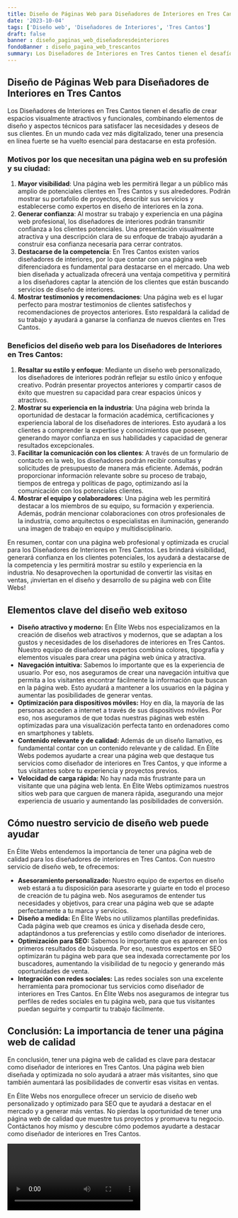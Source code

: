 ```yaml
---
title: Diseño de Páginas Web para Diseñadores de Interiores en Tres Cantos
date: '2023-10-04'
tags: ['Diseño web', 'Diseñadores de Interiores', 'Tres Cantos']
draft: false
banner : diseño_paginas_web_diseñadoresdeinteriores
fondoBanner : diseño_pagina_web_trescantos
summary: Los Diseñadores de Interiores en Tres Cantos tienen el desafío de crear espacios visualmente atractivos y funcionales, combinando elementos de diseño y aspectos técnicos para satisfacer las necesidades y deseos de sus clientes. En un mundo cada vez más digitalizado, tener una presencia en línea fuerte se ha vuelto esencial para destacarse en esta profesión.
---
```


## Diseño de Páginas Web para Diseñadores de Interiores en Tres Cantos

Los Diseñadores de Interiores en Tres Cantos tienen el desafío de crear espacios visualmente atractivos y funcionales, combinando elementos de diseño y aspectos técnicos para satisfacer las necesidades y deseos de sus clientes. En un mundo cada vez más digitalizado, tener una presencia en línea fuerte se ha vuelto esencial para destacarse en esta profesión.

### Motivos por los que necesitan una página web en su profesión y su ciudad:

1. **Mayor visibilidad**: Una página web les permitirá llegar a un público más amplio de potenciales clientes en Tres Cantos y sus alrededores. Podrán mostrar su portafolio de proyectos, describir sus servicios y establecerse como expertos en diseño de interiores en la zona.
2. **Generar confianza**: Al mostrar su trabajo y experiencia en una página web profesional, los diseñadores de interiores podrán transmitir confianza a los clientes potenciales. Una presentación visualmente atractiva y una descripción clara de su enfoque de trabajo ayudarán a construir esa confianza necesaria para cerrar contratos.
3. **Destacarse de la competencia**: En Tres Cantos existen varios diseñadores de interiores, por lo que contar con una página web diferenciadora es fundamental para destacarse en el mercado. Una web bien diseñada y actualizada ofrecerá una ventaja competitiva y permitirá a los diseñadores captar la atención de los clientes que están buscando servicios de diseño de interiores.
4. **Mostrar testimonios y recomendaciones**: Una página web es el lugar perfecto para mostrar testimonios de clientes satisfechos y recomendaciones de proyectos anteriores. Esto respaldará la calidad de su trabajo y ayudará a ganarse la confianza de nuevos clientes en Tres Cantos.

### Beneficios del diseño web para los Diseñadores de Interiores en Tres Cantos:

1. **Resaltar su estilo y enfoque**: Mediante un diseño web personalizado, los diseñadores de interiores podrán reflejar su estilo único y enfoque creativo. Podrán presentar proyectos anteriores y compartir casos de éxito que muestren su capacidad para crear espacios únicos y atractivos.
2. **Mostrar su experiencia en la industria**: Una página web brinda la oportunidad de destacar la formación académica, certificaciones y experiencia laboral de los diseñadores de interiores. Esto ayudará a los clientes a comprender la expertise y conocimientos que poseen, generando mayor confianza en sus habilidades y capacidad de generar resultados excepcionales.
3. **Facilitar la comunicación con los clientes**: A través de un formulario de contacto en la web, los diseñadores podrán recibir consultas y solicitudes de presupuesto de manera más eficiente. Además, podrán proporcionar información relevante sobre su proceso de trabajo, tiempos de entrega y políticas de pago, optimizando así la comunicación con los potenciales clientes.
4. **Mostrar el equipo y colaboradores**: Una página web les permitirá destacar a los miembros de su equipo, su formación y experiencia. Además, podrán mencionar colaboraciones con otros profesionales de la industria, como arquitectos o especialistas en iluminación, generando una imagen de trabajo en equipo y multidisciplinario.

En resumen, contar con una página web profesional y optimizada es crucial para los Diseñadores de Interiores en Tres Cantos. Les brindará visibilidad, generará confianza en los clientes potenciales, los ayudará a destacarse de la competencia y les permitirá mostrar su estilo y experiencia en la industria. No desaprovechen la oportunidad de convertir las visitas en ventas, ¡inviertan en el diseño y desarrollo de su página web con Élite Webs!

<GifSeo />

<Cta />

## Elementos clave del diseño web exitoso

- **Diseño atractivo y moderno:** En Élite Webs nos especializamos en la creación de diseños web atractivos y modernos, que se adaptan a los gustos y necesidades de los diseñadores de interiores en Tres Cantos. Nuestro equipo de diseñadores expertos combina colores, tipografía y elementos visuales para crear una página web única y atractiva.
- **Navegación intuitiva:** Sabemos lo importante que es la experiencia de usuario. Por eso, nos aseguramos de crear una navegación intuitiva que permita a los visitantes encontrar fácilmente la información que buscan en la página web. Esto ayudará a mantener a los usuarios en la página y aumentar las posibilidades de generar ventas.
- **Optimización para dispositivos móviles:** Hoy en día, la mayoría de las personas acceden a internet a través de sus dispositivos móviles. Por eso, nos aseguramos de que todas nuestras páginas web estén optimizadas para una visualización perfecta tanto en ordenadores como en smartphones y tablets.
- **Contenido relevante y de calidad:** Además de un diseño llamativo, es fundamental contar con un contenido relevante y de calidad. En Élite Webs podemos ayudarte a crear una página web que destaque tus servicios como diseñador de interiores en Tres Cantos, y que informe a tus visitantes sobre tu experiencia y proyectos previos.
- **Velocidad de carga rápida:** No hay nada más frustrante para un visitante que una página web lenta. En Élite Webs optimizamos nuestros sitios web para que carguen de manera rápida, asegurando una mejor experiencia de usuario y aumentando las posibilidades de conversión.

## Cómo nuestro servicio de diseño web puede ayudar

En Élite Webs entendemos la importancia de tener una página web de calidad para los diseñadores de interiores en Tres Cantos. Con nuestro servicio de diseño web, te ofrecemos:

- **Asesoramiento personalizado:** Nuestro equipo de expertos en diseño web estará a tu disposición para asesorarte y guiarte en todo el proceso de creación de tu página web. Nos aseguramos de entender tus necesidades y objetivos, para crear una página web que se adapte perfectamente a tu marca y servicios.
- **Diseño a medida:** En Élite Webs no utilizamos plantillas predefinidas. Cada página web que creamos es única y diseñada desde cero, adaptándonos a tus preferencias y estilo como diseñador de interiores.
- **Optimización para SEO:** Sabemos lo importante que es aparecer en los primeros resultados de búsqueda. Por eso, nuestros expertos en SEO optimizarán tu página web para que sea indexada correctamente por los buscadores, aumentando la visibilidad de tu negocio y generando más oportunidades de venta.
- **Integración con redes sociales:** Las redes sociales son una excelente herramienta para promocionar tus servicios como diseñador de interiores en Tres Cantos. En Élite Webs nos aseguramos de integrar tus perfiles de redes sociales en tu página web, para que tus visitantes puedan seguirte y compartir tu trabajo fácilmente.

## Conclusión: La importancia de tener una página web de calidad

En conclusión, tener una página web de calidad es clave para destacar como diseñador de interiores en Tres Cantos. Una página web bien diseñada y optimizada no solo ayudará a atraer más visitantes, sino que también aumentará las posibilidades de convertir esas visitas en ventas.

En Élite Webs nos enorgullece ofrecer un servicio de diseño web personalizado y optimizado para SEO que te ayudará a destacar en el mercado y a generar más ventas. No pierdas la oportunidad de tener una página web de calidad que muestre tus proyectos y promueva tu negocio. Contáctanos hoy mismo y descubre cómo podemos ayudarte a destacar como diseñador de interiores en Tres Cantos.

<Video />

<CtaBot job='Diseñadores de Interiores' city='Tres Cantos'/>

<Gmaps query='Tres Cantos+españa+maps' />